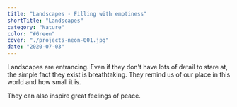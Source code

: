 ```yaml
---
title: "Landscapes - Filling with emptiness"
shortTitle: "Landscapes"
category: "Nature"
color: "#Green"
cover: "./projects-neon-001.jpg"
date: "2020-07-03"
---
```


Landscapes are entrancing. Even if they don't have lots of detail to stare at, the simple fact they exist is breathtaking. They remind us of our place in this world and how small it is. 

They can also inspire great feelings of peace.